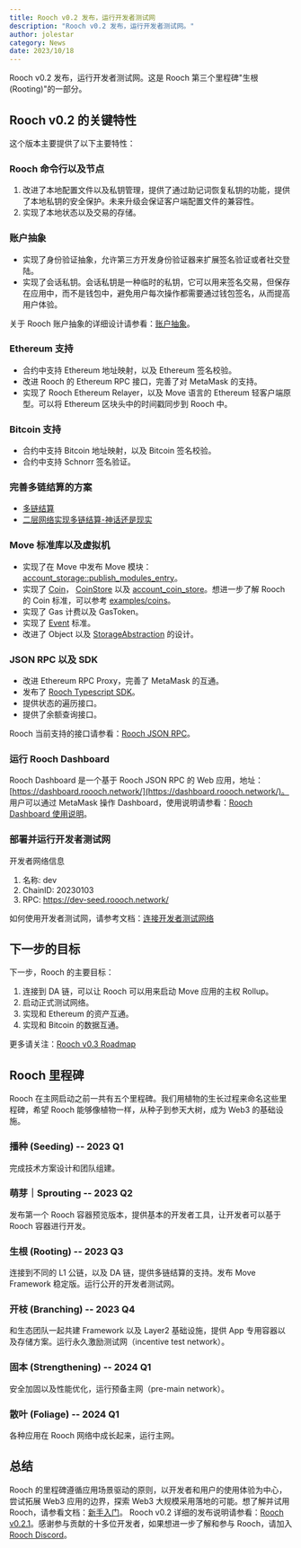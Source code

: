 ```yaml
---
title: Rooch v0.2 发布，运行开发者测试网
description: "Rooch v0.2 发布，运行开发者测试网。"
author: jolestar
category: News
date: 2023/10/18
---
```



<PostHeader />

Rooch v0.2 发布，运行开发者测试网。这是 Rooch 第三个里程碑"生根 (Rooting)"的一部分。

## Rooch v0.2 的关键特性

这个版本主要提供了以下主要特性：

### Rooch 命令行以及节点

1. 改进了本地配置文件以及私钥管理，提供了通过助记词恢复私钥的功能，提供了本地私钥的安全保护。未来升级会保证客户端配置文件的兼容性。
2. 实现了本地状态以及交易的存储。

### 账户抽象

* 实现了身份验证抽象，允许第三方开发身份验证器来扩展签名验证或者社交登陆。
* 实现了会话私钥。会话私钥是一种临时的私钥，它可以用来签名交易，但保存在应用中，而不是钱包中，避免用户每次操作都需要通过钱包签名，从而提高用户体验。

关于 Rooch 账户抽象的详细设计请参看：[账户抽象](../docs/dive-into-rooch/account-abstraction.zh-CN.mdx)。

### Ethereum 支持

* 合约中支持 Ethereum 地址映射，以及 Ethereum 签名校验。
* 改进 Rooch 的 Ethereum RPC 接口，完善了对 MetaMask 的支持。
* 实现了 Rooch Ethereum Relayer，以及 Move 语言的 Ethereum 轻客户端原型。可以将 Ethereum 区块头中的时间戳同步到 Rooch 中。 

### Bitcoin 支持

* 合约中支持 Bitcoin 地址映射，以及 Bitcoin 签名校验。
* 合约中支持 Schnorr 签名验证。

### 完善多链结算的方案

* [多链结算](../tech-highlights/multi-chain-settlement.zh-CN.mdx)
* [二层网络实现多链结算-神话还是现实](./multi-chain_settlement_by_layer2-myth_or_Reality.zh-CN.mdx)

### Move 标准库以及虚拟机

* 实现了在 Move 中发布 Move 模块：[account_storage::publish_modules_entry](https://github.com/rooch-network/rooch/blob/7fd6418dff1aa7e40cae9e8eede375b776bbb771/moveos/moveos-stdlib/moveos-stdlib/sources/account_storage.move#L224)。
* 实现了 [Coin](https://github.com/rooch-network/rooch/blob/main/crates/rooch-framework/sources/coin.move)， [CoinStore](https://github.com/rooch-network/rooch/blob/main/crates/rooch-framework/sources/coin_store.move) 以及 [account_coin_store](https://github.com/rooch-network/rooch/blob/main/crates/rooch-framework/sources/account_coin_store.move)。想进一步了解 Rooch 的 Coin 标准，可以参考 [examples/coins](https://github.com/rooch-network/rooch/tree/main/examples/coins)。
* 实现了 Gas 计费以及 GasToken。
* 实现了 [Event](https://github.com/rooch-network/rooch/blob/main/moveos/moveos-stdlib/moveos-stdlib/sources/event.move) 标准。
* 改进了 Object 以及 [StorageAbstraction](../docs/dive-into-rooch/storage-abstraction.zh-CN.mdx) 的设计。


### JSON RPC 以及 SDK

* 改进 Ethereum RPC Proxy，完善了 MetaMask 的互通。
* 发布了 [Rooch Typescript SDK](https://www.npmjs.com/package/@roochnetwork/sdk)。
* 提供状态的遍历接口。
* 提供了余额查询接口。

Rooch 当前支持的接口请参看：[Rooch JSON RPC](../docs/developer-guids/rpc.zh-CN.mdx)。


### 运行 Rooch Dashboard

Rooch Dashboard 是一个基于 Rooch JSON RPC 的 Web 应用，地址：[https://dashboard.roooch.network/](https://dashboard.roooch.network/)。 
用户可以通过 MetaMask 操作 Dashboard，使用说明请参看：[Rooch Dashboard 使用说明](../docs/user-guides/dashboard.zh-CN.mdx)。

### 部署并运行开发者测试网

开发者网络信息

1. 名称: dev
2. ChainID: 20230103
3. RPC: https://dev-seed.roooch.network/

如何使用开发者测试网，请参考文档：[连接开发者测试网络](../docs/developer-guides/connect-devnet.zh-CN.mdx)

## 下一步的目标

下一步，Rooch 的主要目标：

1. 连接到 DA 链，可以让 Rooch 可以用来启动 Move 应用的主权 Rollup。
2. 启动正式测试网络。
3. 实现和 Ethereum 的资产互通。
4. 实现和 Bitcoin 的数据互通。

更多请关注：[Rooch v0.3 Roadmap](https://github.com/rooch-network/rooch/issues/1000)

## Rooch 里程碑

Rooch 在主网启动之前一共有五个里程碑。我们用植物的生长过程来命名这些里程碑，希望 Rooch 能够像植物一样，从种子到参天大树，成为 Web3 的基础设施。

### 播种 (Seeding) -- 2023 Q1

完成技术方案设计和团队组建。

### 萌芽｜Sprouting -- 2023 Q2

发布第一个 Rooch 容器预览版本，提供基本的开发者工具，让开发者可以基于 Rooch 容器进行开发。

### 生根 (Rooting) -- 2023 Q3

连接到不同的 L1 公链，以及 DA 链，提供多链结算的支持。发布 Move Framework 稳定版。运行公开的开发者测试网。

### 开枝 (Branching) -- 2023 Q4

和生态团队一起共建 Framework 以及 Layer2 基础设施，提供 App 专用容器以及存储方案。运行永久激励测试网（incentive test network）。

### 固本 (Strengthening) -- 2024 Q1

安全加固以及性能优化，运行预备主网（pre-main network）。

### 散叶 (Foliage) -- 2024 Q1

各种应用在 Rooch 网络中成长起来，运行主网。

## 总结

Rooch 的里程碑遵循应用场景驱动的原则，以开发者和用户的使用体验为中心，尝试拓展 Web3 应用的边界，探索 Web3 大规模采用落地的可能。想了解并试用 Rooch，请参看文档：[新手入门](/docs/getting-started)。
Rooch v0.2 详细的发布说明请参看：[Rooch v0.2.1](https://github.com/rooch-network/rooch/releases/tag/v0.2.1)。感谢参与贡献的十多位开发者，如果想进一步了解和参与 Rooch，请加入 [Rooch Discord](https://discord.gg/rooch)。
